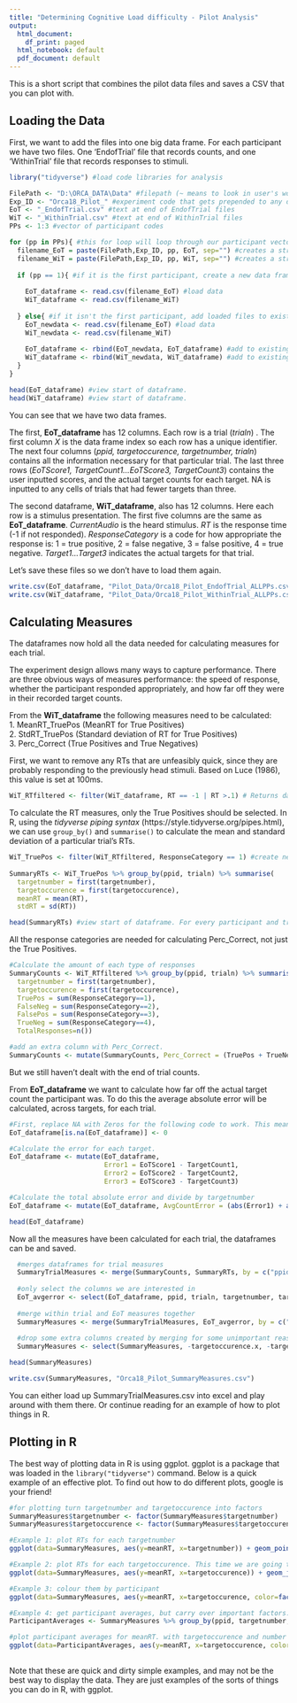 ```yaml
---
title: "Determining Cognitive Load difficulty - Pilot Analysis"
output:
  html_document:
    df_print: paged
  html_notebook: default
  pdf_document: default
---
```


This is a short script that combines the pilot data files and saves a CSV that you can plot with.

## Loading the Data 

First, we want to add the files into one big data frame. For each participant we have two files. One 'EndofTrial' file that records counts, and one 'WithinTrial' file that records responses to stimuli.


```r

library("tidyverse") #load code libraries for analysis

FilePath <- "D:\ORCA_DATA\Data" #filepath (~ means to look in user's working directory)
Exp_ID <- "Orca18_Pilot_" #experiment code that gets prepended to any data file.
EoT <- "_EndofTrial.csv" #text at end of EndofTrial files
WiT <- "_WithinTrial.csv" #text at end of WithinTrial files
PPs <- 1:3 #vector of participant codes

for (pp in PPs){ #this for loop will loop through our participant vector
  filename_EoT = paste(FilePath,Exp_ID, pp, EoT, sep="") #creates a string from our variables
  filename_WiT = paste(FilePath,Exp_ID, pp, WiT, sep="") #creates a string from our variables
  
  if (pp == 1){ #if it is the first participant, create a new data frame.
    
    EoT_dataframe <- read.csv(filename_EoT) #load data
    WiT_dataframe <- read.csv(filename_WiT)
    
  } else{ #if it isn't the first participant, add loaded files to existing data frame
    EoT_newdata <- read.csv(filename_EoT) #load data
    WiT_newdata <- read.csv(filename_WiT)
    
    EoT_dataframe <- rbind(EoT_newdata, EoT_dataframe) #add to existing datframe  
    WiT_dataframe <- rbind(WiT_newdata, WiT_dataframe) #add to existing datframe 
  }
}

head(EoT_dataframe) #view start of dataframe.
head(WiT_dataframe) #view start of dataframe.

```

You can see that we have two data frames. 

The first, __EoT_dataframe__ has 12 columns. Each row is a trial (_trialn_) . The first column _X_ is the data frame index so each row has a unique identifier. The next four columns (_ppid, targetoccurence, targetnumber, trialn_) contains all the information necessary for that particular trial. The last three rows (_EoTScore1, TargetCount1...EoTScore3, TargetCount3_) contains the user inputted scores, and the actual target counts for each target. NA is inputted to any cells of trials that had fewer targets than three. 

The second dataframe, __WiT_dataframe__, also has 12 columns. Here each row is a stimulus presentation. The first five columns are the same as __EoT_dataframe__. _CurrentAudio_ is the heard stimulus. _RT_ is the response time (-1 if not responded). _ResponseCategory_ is a code for how appropriate the response is: 1 = true positive, 2 = false negative, 3 = false positive, 4 =  true negative. _Target1...Target3_ indicates the actual targets for that trial. 

Let's save these files so we don't have to load them again.
```r
write.csv(EoT_dataframe, "Pilot_Data/Orca18_Pilot_EndofTrial_ALLPPs.csv")
write.csv(WiT_dataframe, "Pilot_Data/Orca18_Pilot_WithinTrial_ALLPPs.csv")
```


## Calculating Measures

The dataframes now hold all the data needed for calculating measures for each trial.

The experiment design allows many ways to capture performance. There are three obvious ways of measures performance: the speed of response, whether the participant responded appropriately, and how far off they were in their recorded target counts.

From the __WiT_dataframe__ the following measures need to be calculated:   
1. MeanRT_TruePos (MeanRT for True Positives)   
2. StdRT_TruePos (Standard deviation of RT for True Positives)   
3. Perc_Correct (True Positives and True Negatives)   

First, we want to remove any RTs that are unfeasibly quick, since they are probably responding to the previously head stimuli. Based on Luce (1986), this value is set at 100ms.

```r
WiT_RTfiltered <- filter(WiT_dataframe, RT == -1 | RT >.1) # Returns dataframe for rows where RT was >.1 or -1 (no response) 
```

To calculate the RT measures, only the True Positives should be selected. In R, using the _tidyverse piping syntax_ (https://style.tidyverse.org/pipes.html), we can use ```group_by()``` and ```summarise()``` to calculate the mean and standard deviation of a particular trial's RTs.

```r
  
WiT_TruePos <- filter(WiT_RTfiltered, ResponseCategory == 1) #create new dataframe only including true positives
  
SummaryRTs <- WiT_TruePos %>% group_by(ppid, trialn) %>% summarise(
  targetnumber = first(targetnumber),
  targetoccurence = first(targetoccurence),
  meanRT = mean(RT),
  stdRT = sd(RT))

head(SummaryRTs) #view start of dataframe. For every participant and trial there will be a meanRT and a stdRT. stdRT is sometimes NA when there is only one True Positive for that trial. The trial will be missing if there are no True Positives for that trial. 

```

All the response categories are needed for calculating Perc_Correct, not just the True Positives.

```r

#Calculate the amount of each type of responses
SummaryCounts <- WiT_RTfiltered %>% group_by(ppid, trialn) %>% summarise(
  targetnumber = first(targetnumber),
  targetoccurence = first(targetoccurence),
  TruePos = sum(ResponseCategory==1),
  FalseNeg = sum(ResponseCategory==2), 
  FalsePos = sum(ResponseCategory==3),
  TrueNeg = sum(ResponseCategory==4), 
  TotalResponses=n())

#add an extra column with Perc_Correct.
SummaryCounts <- mutate(SummaryCounts, Perc_Correct = (TruePos + TrueNeg)/ TotalResponses)
```


But we still haven't dealt with the end of trial counts.

From __EoT_dataframe__ we want to calculate how far off the actual target count the participant was. To do this the average absolute error will be calculated, across targets, for each trial.

```r

#First, replace NA with Zeros for the following code to work. This means I can use the same code on all trials, even though some may have different amounts of targets.
EoT_dataframe[is.na(EoT_dataframe)] <- 0

#Calculate the error for each target.
EoT_dataframe <- mutate(EoT_dataframe, 
                        Error1 = EoTScore1 - TargetCount1,
                        Error2 = EoTScore2 - TargetCount2,
                        Error3 = EoTScore3 - TargetCount3)

#Calculate the total absolute error and divide by targetnumber
EoT_dataframe <- mutate(EoT_dataframe, AvgCountError = (abs(Error1) + abs(Error2) + abs(Error3)) / targetnumber)

head(EoT_dataframe)

```


Now all the measures have been calculated for each trial, the dataframes can be and saved.

```r
  
  #merges dataframes for trial measures
  SummaryTrialMeasures <- merge(SummaryCounts, SummaryRTs, by = c("ppid","trialn"), all.x = TRUE)
  
  #only select the columns we are interested in 
  EoT_avgerror <- select(EoT_dataframe, ppid, trialn, targetnumber, targetoccurence, AvgCountError)
  
  #merge within trial and EoT measures together
  SummaryMeasures <- merge(SummaryTrialMeasures, EoT_avgerror, by = c("ppid","trialn"))
  
  #drop some extra columns created by merging for some unimportant reasons
  SummaryMeasures <- select(SummaryMeasures, -targetoccurence.x, -targetnumber.x, -targetoccurence.y, -targetnumber.y)

head(SummaryMeasures)

write.csv(SummaryMeasures, "Orca18_Pilot_SummaryMeasures.csv")
```


You can either load up SummaryTrialMeasures.csv into excel and play around with them there. Or continue reading for an example of how to plot things in R.

## Plotting in R

The best way of plotting data in R is using ggplot. ggplot is a package that was loaded in the ``` library("tidyverse")``` command. Below is a quick example of an effective plot. To find out how to do different plots, google is your friend!

```r
#for plotting turn targetnumber and targetoccurence into factors
SummaryMeasures$targetnumber <- factor(SummaryMeasures$targetnumber)
SummaryMeasures$targetoccurence <- factor(SummaryMeasures$targetoccurence)

#Example 1: plot RTs for each targetnumber
ggplot(data=SummaryMeasures, aes(y=meanRT, x=targetnumber)) + geom_point()

#Example 2: plot RTs for each targetoccurence. This time we are going to spread the dots a little.
ggplot(data=SummaryMeasures, aes(y=meanRT, x=targetoccurence)) + geom_jitter(width=.1)

#Example 3: colour them by participant
ggplot(data=SummaryMeasures, aes(y=meanRT, x=targetoccurence, color=factor(ppid))) + geom_jitter(width=.1)

#Example 4: get participant averages, but carry over important factors.
ParticipantAverages <- SummaryMeasures %>% group_by(ppid, targetnumber, targetoccurence) %>% summarise(meanRT = mean(meanRT), stdRT = mean(stdRT), counterror = mean(AvgCountError))

#plot participant averages for meanRT. with targetoccurence and number as factors
ggplot(data=ParticipantAverages, aes(y=meanRT, x=targetoccurence, color=factor(targetnumber))) + geom_jitter(width=.1, alpha = .2) + stat_summary(fun.y = "mean", geom="point", size=4)
  

```

Note that these are quick and dirty simple examples, and may not be the best way to display the data. They are just examples of the sorts of things you can do in R, with ggplot. 